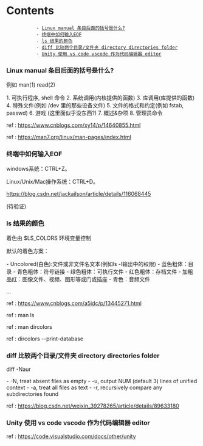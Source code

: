 = Contents =
            - [[#Linux manual 条目后面的括号是什么?|Linux manual 条目后面的括号是什么?]]
            - [[#终端中如何输入EOF|终端中如何输入EOF]]
            - [[#ls 结果的颜色|ls 结果的颜色]]
            - [[#diff 比较两个目录/文件夹 directory directories folder|diff 比较两个目录/文件夹 directory directories folder]]
            - [[#Unity 使用 vs code vscode 作为代码编辑器 editor|Unity 使用 vs code vscode 作为代码编辑器 editor]]

=== Linux manual 条目后面的括号是什么? ===

例如 man(1) read(2)

1. 可执行程序, shell 命令
2. 系统调用(内核提供的函数)
3. 库调用(库提供的函数)
4. 特殊文件(例如 /dev 里的那些设备文件)
5. 文件的格式和约定(例如 fstab, passwd)
6. 游戏 (这里面似乎没东西?)
7. 概述&杂项
8. 管理员命令

ref : https://www.cnblogs.com/xy14/p/14640855.html

ref : https://man7.org/linux/man-pages/index.html

=== 终端中如何输入EOF ===

windows系统：CTRL+Z。

Linux/Unix/Mac操作系统：CTRL+D。

https://blog.csdn.net/jackailson/article/details/116068445

(待验证)

=== ls 结果的颜色 ===

着色由 $LS_COLORS 环境变量控制

默认的着色方案：

- Uncolored(白色):文件或非文件名文本(例如ls -l输出中的权限)
- 蓝色粗体：目录
- 青色粗体：符号链接
- 绿色粗体：可执行文件
- 红色粗体：存档文件
- 加粗品红：图像文件、视频、图形等或门或插座
- 青色：音频文件

...


ref : https://www.cnblogs.com/a5idc/p/13445271.html

ref : man ls

ref : man dircolors

ref : dircolors --print-database

=== diff 比较两个目录/文件夹 directory directories folder ===

diff -Naur <dir1> <dir2>

- -N, treat absent files as empty
- -u, output NUM (default 3) lines of unified context
- -a, treat all files as text
- -r, recursively compare any subdirectories found

ref : https://blog.csdn.net/weixin_39278265/article/details/89633180

=== Unity 使用 vs code vscode 作为代码编辑器 editor ===

ref : https://code.visualstudio.com/docs/other/unity

